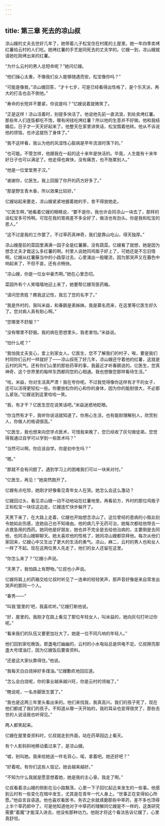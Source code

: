 ```yaml
---
---
---
```

title: 第三章 死去的凉山叔
---




凉山嫂的丈夫去世好几年了，她带着儿子松宝住在村尾的土屋里。她一年四季卖烤红薯给云村的人们吃。她烤红薯的手艺是同死去的丈夫学的。亿嫂一到，凉山嫂就请她吃刚烤出来的红薯。

“为什么云村的男人总短命呢？”她问亿嫂。

“他们操心太重，不像我们女人能够随遇而安。松宝像你吗？”

“可能是像我，”凉山嫂回答，“才十七岁，可是已经看得出性格了，是个乐天派，再大的打击也击不倒他。”

“寿命的长短并不要紧，你说是吗？”亿嫂说着就微笑了。

“正是这样！凉山活着时，别提多快活了。他说他先前一直流浪，到处卖烤红薯。那些年人们连饭都吃不饱，哪有闲钱吃烤红薯？所以他的生意并不好做。他和我结婚后，日子才一天天好起来了。他整天在家里讲笑话，松宝围着他转。他从不诉说他的烦恼，也许这就伤了身体了。”

“我不这样看，我认为他的风湿性心脏病是早年流浪时落下的。”

“也可能。不管怎样，他跟我在一起的这十来年是快活的。毕竟，人生能有十来年好日子也可以满足了。他走得也爽快，没有痛苦，也不拖累别人。”

“他是一位堂堂男子汉。”

“谢谢你，亿医生。我上回服了你开的药方好多了。”

“那是野生青木香，所以效果比较好。”

亿嫂站起来要走，凉山嫂紧紧地握着她的手，舍不得放她走。

“亿医生啊，”她看着亿嫂的眼睛说，“要不是你，我也许会同凉山一块去了，那样的话松宝多可怜啊。可现在我的胃病差不多全好了，做活也有劲头。你是我和松宝的恩人。”

“这不过是我的工作罢了。不过草药真神奇，我们是靠山吃山，得天独厚。”

凉山嫂屋前的菜园里满满一园子全是红薯藤，没有蔬菜。亿嫂看了就想，她是因为想念丈夫才栽这么多红薯的啊。村里人说她同鸡贩子好上了，可她还是不忘旧情啊。亿嫂从红薯藤当中的小路穿过去，心里涌出一股暖流，因为那哭声又在暮色中响起来了，不但不哀，还有点畅快。

“凉山嫂，你是一位女中豪杰啊。”她在心里念叨。

菜园外有个人笑嘻嘻地迎上来了，她要帮亿嫂背医药箱。

“请问您贵姓？瞧我这记性，我忘了您的名字了。”

“我是外村的，我叫米益，和春鹂是表姊妹。我是慕名而来，在这里等亿医生好久了。您对病人真有耐心啊。”

“您哪里不舒服？”

“没有哪里不舒服。我的病在思想里头，我老害怕。”米益说。

“怕什么呢？”

“我怕我丈夫变心，爱上别家女人。亿医生，您不了解我们的村子，唉，要是我们村同你们云村一样就好了——凉山叔死了好几年，凉山嫂还守着他的红薯，这就是云村的风气。还有你们山里的那些药草的事，我最近才听春鹂说的。亿医生，您真神奇，这个世界里的每样东西都同您的心相通。我也想像您那样看待生活。”

“哈，米益，你对生活真严肃！我在夸你呢。不过我觉得像你这样有才干的女子，还可以活得更轻松一些。你要放松你的心和你的身体，因为你的能耐很大，不必那么紧张。”亿嫂说到这里哈哈一笑。

“我，有才干？亿医生您在说笑话吧。”米益迷惑地眨眼。

“你当然有才干，我听你说话就知道了。你用心生活，也有能耐理解别人，欣赏别人，你做人的格调很高。”

“亿医生，我也想来向您学点医术，可惜我来晚了，您已经收了灰句做徒弟。您觉得我通过自学可以学到一些医术吗？”

“当然可以啊，你应该自学。你是初中生吗？”

“嗯。”

“那就不会有问题了。遇到学习上的困难我们可以一块来对付。”

“亿医生，再见！”她突然跑开了。

亿嫂有点吃惊，她刚才好像看见青年女人在哭。她怎么会这么激动？

亿嫂回过头，看见凉山嫂一动不动地站在红薯地里。再看前方，外村的那位鸡贩子正和松宝一块往这边走。亿嫂连忙快步躲开了。

天黑下来了，在大路上走着，亿嫂也开始想念凉山了。这位曾经的患病的小贩此刻令她如此伤感，连她自己也不知缘由。他的病几乎无药可治，她每次都给他带去一点救急用的西药。她同他是好朋友，她也并不完全是去给他治病的，主要倒是去同他，也同凉山嫂聊聊天。她太喜欢他的性格了，她同凉山嫂都崇拜他。每次从他们家回来，亿嫂心中又生出了更大的生活的勇气。凉山，麻二，云村的男人也和女人一样了不起。现在这两位男人先走了，他们的女人还留在这里。

“你怎么来了？”亿嫂小声说。

“天黑了，我怕路上有野物。”亿叔也小声说。

亿嫂将肩上的药箱交给亿叔时听见了一连串的轻轻笑声，那声音好像是来自常发出哭声的那同一个人。

“春秀——”

“叫我‘屋里的’吧，我喜欢听。”亿嫂打断他说。

“好，屋里的。我刚才在路上看见了那位年轻女人，叫米益的，她向灰句打听过你呢。”

“看来我们的队伍又要更加壮大了。她是一位不同凡响的年轻人。”

他们回到家吃晚饭。那盏电灯幽幽的，云村的小水电站总是供电不足。亿叔擦亮那盏大号煤油灯，因为亿嫂饭后要查资料。

“还是这大家伙靠得住。”他说。

“我每天白白烧掉好多煤油。”亿嫂歉疚地回应道。

“怎么会白烧呢，你的事业越来越兴旺，你是云村的领袖了。”

“瞎说呢，一名赤脚医生罢了。”

“我也是这两三年里头看出来的。他们来找我，我真高兴。我们的孩子死了，现在他们都成了我们的孩子。不知道从哪一天开始的，我的耳朵也变得很灵了，那些去世的人说话我也听得见。”

两人都笑起来。

亿嫂在屋里查资料时，亿叔就走到外面，站在药草园边上看天。

有个人影斜斜地移动着过来了，是凉山嫂。

“嘘，别叫她。我来给她送一件毛背心，喏，拿着吧。她还好吧？”

“好着呢。有你们这些人惦记，她会越来越好。”

“不知为什么我就是愿意想着她，她是我的主心骨。我走了啊。”

亿叔看着凉山嫂的侧影在沿小路飘荡，心里一下子回忆起近来发生的一些事。他感到云村有一些变化在暗中发生，尤其是在青年一代人身上。“世事正在变得如心所愿。”他自言自语道。他也喜欢看医书，务农之余就琢磨那些中草药，差不多也顶得上半个草药郎中了。可是他知道他对于中草药的理解同亿嫂是不一样的，这类研究需要“着魔”才能深入进去，他没有那种功力。他刚才将这个看法告诉亿嫂了，心里真舒坦。